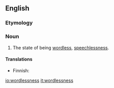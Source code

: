 ==English==

===Etymology===
{{suffix|wordless|ness}}

===Noun===
{{en-noun|-}}

# The state of being [[wordless]], [[speechlessness]].

====Translations====
{{trans-top|state of being wordless}}
* Finnish: {{t|fi|sanattomuus}}
{{trans-mid}}
{{trans-bottom}}

[[io:wordlessness]]
[[it:wordlessness]]
